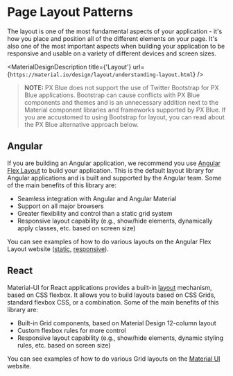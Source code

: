 
<!-- KEYWORDS: design pattern layout -->

# Page Layout Patterns

<ImageGrid regularWidth images={[LayoutBanner]} />

The layout is one of the most fundamental aspects of your application - it's how you place and position all of the different elements on your page. It's also one of the most important aspects when building your application to be responsive and usable on a variety of different devices and screen sizes.

<MaterialDesignDescription title={'Layout'} url={`https://material.io/design/layout/understanding-layout.html`} />

> **NOTE:** PX Blue does not support the use of Twitter Bootstrap for PX Blue applications. Bootstrap can cause conflicts with PX Blue components and themes and is an unnecessary addition next to the Material component libraries and frameworks supported by PX Blue. If you are accustomed to using Bootstrap for layout, you can read about the PX Blue alternative approach below.

## Angular

If you are building an Angular application, we recommend you use [Angular Flex Layout](https://github.com/angular/flex-layout) to build your application. This is the default layout library for Angular applications and is built and supported by the Angular team. Some of the main benefits of this library are:

-   Seamless integration with Angular and Angular Material
-   Support on all major browsers
-   Greater flexibility and control than a static grid system
-   Responsive layout capability (e.g., show/hide elements, dynamically apply classes, etc. based on screen size)

You can see examples of how to do various layouts on the Angular Flex Layout website ([static](https://tburleson-layouts-demos.firebaseapp.com/#/docs), [responsive](https://tburleson-layouts-demos.firebaseapp.com/#/responsive)).

## React

Material-UI for React applications provides a built-in [layout](https://mui.com/guides/responsive-ui/) mechanism, based on CSS flexbox. It allows you to build layouts based on CSS Grids, standard flexbox CSS, or a combination. Some of the main benefits of this library are:

-   Built-in Grid components, based on Material Design 12-column layout
-   Custom flexbox rules for more control
-   Responsive layout capability (e.g., show/hide elements, dynamic styling rules, etc. based on screen size)

You can see examples of how to do various Grid layouts on the [Material UI](https://mui.com/components/grid/) website.
